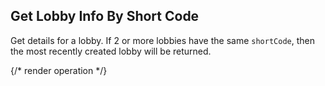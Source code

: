 ## Get Lobby Info By Short Code

Get details for a lobby. If 2 or more lobbies have the same `shortCode`, then the most recently created lobby will be returned.

{/* render operation */}
